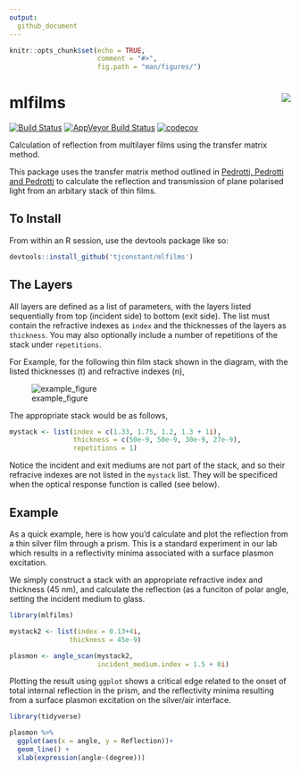 ```yaml
---
output:
  github_document
---
```


```r
knitr::opts_chunk$set(echo = TRUE, 
                      comment = "#>",
                      fig.path = "man/figures/")
```

# mlfilms <img src="man/figures/logo.png" align="right" />


[![Build Status](https://travis-ci.org/tjconstant/mlfilms.svg?branch=master)](https://travis-ci.org/tjconstant/mlfilms) [![AppVeyor Build Status](https://ci.appveyor.com/api/projects/status/github/tjconstant/mlfilms?branch=master&svg=true)](https://ci.appveyor.com/project/tjconstant/mlfilms) [![codecov](https://codecov.io/gh/tjconstant/mlfilms/branch/master/graph/badge.svg)](https://codecov.io/gh/tjconstant/mlfilms)

Calculation of reflection from multilayer films using the transfer matrix method.

This package uses the transfer matrix method outlined in [Pedrotti, Pedrotti and Pedrotti](http://www.amazon.com/Introduction-Optics-3rd-Frank-Pedrotti/dp/0131499335) to calculate the reflection and transmission of plane polarised light from an arbitary stack of thin films.

## To Install


From within an R session, use the devtools package like so:
```r
devtools::install_github('tjconstant/mlfilms')
```

## The Layers


All layers are defined as a list of parameters, with the layers listed sequentially from top (incident side) to bottom (exit side). The list must contain the refractive indexes as `index` and the thicknesses of the layers as `thickness`. You may also optionally include a number of repetitions of the stack under `repetitions`.

For Example, for the following thin film stack shown in the diagram, with the listed thicknesses (t) and refractive indexes (n),

![example_figure](man/figures/example.png) 

The appropriate stack would be as follows,

```r
mystack <- list(index = c(1.33, 1.75, 1.2, 1.3 + 1i),
                thickness = c(50e-9, 50e-9, 30e-9, 27e-9), 
                repetitions = 1)
```

Notice the incident and exit mediums are not part of the stack, and so their refracive indexes are not listed in the `mystack` list. They will be specificed when the optical response function is called (see below).  

## Example

As a quick example, here is how you'd calculate and plot the reflection from a thin silver film through a prism. This is a standard experiment in our lab which results in a reflectivity minima associated with a surface plasmon excitation.

We simply construct a stack with an appropriate refractive index and thickness (45 nm), and calculate the reflection (as a funciton of polar angle, setting the incident medium to glass.

```r
library(mlfilms)

mystack2 <- list(index = 0.13+4i, 
               thickness = 45e-9)

plasmon <- angle_scan(mystack2,
                      incident_medium.index = 1.5 + 0i)
```

Plotting the result using `ggplot` shows a critical edge related to the onset of total internal reflection in the prism, and the reflectivity minima resulting from a surface plasmon excitation on the silver/air interface.

```r
library(tidyverse)

plasmon %>%
  ggplot(aes(x = angle, y = Reflection))+
  geom_line() +
  xlab(expression(angle~(degree)))
```



